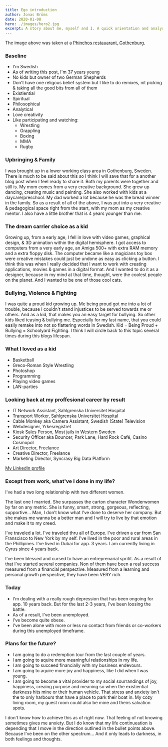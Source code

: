 ```yaml
---
title: Ego introduction
author: Jonas Bröms
date: 2020-01-08
hero: ./images/hero2.jpg
excerpt: A story about me, myself and I. A quick orientation and analysis, made by me, of who I wanted to be and who I've become, for myself and for my surroundings.
---
```


The image above was taken at a [Phinchos restauarant, Gothenburg.](https://pinchos.se/)

### Baseline
* I'm Swedish
* As of writing this post, I'm 37 years young
* No kids but owner of two German Shepherds
* Don't have one religous belief system but I like to do remixes, nit picking & taking all the good bits from all of them
* Existiential
* Spiritual
* Philosophical
* Analytical
* Love creativity
* Like participating and watching:
  * Wrestling
  * Grappling
  * Boxing
  * MMA
  * Rugby

### Upbringing & Family
I was brought up in a lower working class area in Gothenburg, Sweden. There is much to be said about this so I think I will save that for a another blog post when I feel ready to share it.
Both my parents were together and still is.
My mom comes from a very creative background. She grew up dancing, creating music and painting. She also worked with kids at a daycare/preschool.
My dad worked a lot because he was the bread winner in the family.
So as a result of all of the above, I was put into a very creative & pedagogical space right from the start, with my mom as my creative mentor.
I also have a little brother that is 4 years younger than me.

### The dream carrier choice as a kid
Growing up, from a early age, I fell in love with video games, graphical design, & 3D animation within the digital hemisphere.
I got access to computers from a very early age, an Amiga 500+ with extra RAM memory and a extra floppy disk. The computer became like a magicians toy box were creative mistakes could just be undone as easy as clicking a button.
I think this was when I really decided that I want to work with creating applications, movies & games in a digital format. And I wanted to do it as a designer, because in my mind at that time, thought, were the coolest people on the planet. And I wanted to be one of those cool cats.

### Bullying, Violence & Fighting
I was quite a proud kid growing up. Me being proud got me into a lot of trouble, because I couldn't stand injustices to be served towards me or others. And as a kid, that makes you an easy target for bullying.
So other kids liked teasing & bullying me. Especially for my last name, that you could easily remake into not so flattering words in Swedish.
Kid = Being Proud + Bullying = Schoolyard Fighting.
I think I will circle back to this topic several times during this blogs lifespan.

### What I loved as a kid
* Basketball
* Greco-Roman Style Wrestling
* Photoshop
* Programming
* Playing video games
* LAN-parties

### Looking back at my proffesional career by result
- IT Network Assistant, Sahlgrenska Universitet Hospital
- Transport Worker, Sahlgrenska Universitet Hospital
- Cable Monkey aka Camera Assistant, Swedish (State) Television
- Webdesigner, Yrkesregistret
- Kiosk Sales Person, Most jails in Western Sweden
- Security Officer aka Bouncer, Park Lane, Hard Rock Café, Casino Cosmopol
- Art Director, Freelance
- Creative Director, Freelance
- Marketing Director, Syncrasy Big Data Platform

[My LinkedIn profile](https://www.linkedin.com/in/jonas-broms/)

### Except from work, what've I done in my life?
I've had a two long relationship with two different women.

The last one I married.
She surpasses the carton character Wonderwomen by far on any metric. She is funny, smart, strong, gorgeous, reflecting, supportive... Man, I don't know what I've done to deserve her company. But she makes me wanna be a better man and I will try to live by that emotion and make it to my creed.

I've traveled a lot. I've traveled thru all of Europe. I've driven a car from San Franscisco to New York by my self. I've lived in the poor and rural areas in the Phillipines.
I've lived in Dubai for app. 3 years.
I am currently living in Cyrus since 4 years back.

I've been blessed and cursed to have an entreprenarial spritit. As a result of that I've started several companies. Non of them have been a real success measured from a financial perspective. Measured from a learning and personal growth perspective, they have been VERY rich.

### Today
- I'm dealing with a really rough depression that has been ongoing for app. 10 years back. But for the last 2-3 years, I've been loosing the battle.
- As of a result, I've been unemployed.
- I've become quite obese.
- I've been alone with more or less no contact from friends or co-workers during this unemployed timeframe.

### Plans for the future?
- I am going to do a redemption tour from the last couple of years.
- I am going to aquire more meaningful relationships in my life.
- I am going to succeed financially with my business endevours.
- I am going to aquire more joy and happiness, like I did when I was young.
- I am going to become a vital provider to my social sourrandings of joy, happiness, creaing purpose and meaning so when the existiential darkness hits mine or their human vehicle. That stress and anxiety isn't the to only harbours that have a place to park their boat in. My cozy living room, my guest room could also be mine and theirs salvation spots.

I don't know how to achieve this as of right now. That feeling of not knowing sometimes gives me anxiety. But I do know that my life continueation is depending that I move in the direction outlined in the bullet points above. Because I've been on the other spectrum... And it only leads to darkness, in both feelings and thoughts.
